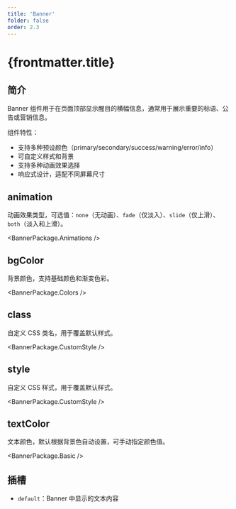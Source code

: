 ```yaml
---
title: 'Banner'
folder: false
order: 2.3
---
```



# {frontmatter.title}

## 简介

Banner 组件用于在页面顶部显示醒目的横幅信息，通常用于展示重要的标语、公告或营销信息。

组件特性：
- 支持多种预设颜色（primary/secondary/success/warning/error/info）
- 可自定义样式和背景
- 支持多种动画效果选择
- 响应式设计，适配不同屏幕尺寸

## animation

动画效果类型，可选值：`none`（无动画）、`fade`（仅淡入）、`slide`（仅上滑）、`both`（淡入和上滑）。

<BannerPackage.Animations />

## bgColor

背景颜色，支持基础颜色和渐变色彩。

<BannerPackage.Colors />

## class

自定义 CSS 类名，用于覆盖默认样式。

<BannerPackage.CustomStyle />

## style

自定义 CSS 样式，用于覆盖默认样式。

<BannerPackage.CustomStyle />

## textColor

文本颜色，默认根据背景色自动设置，可手动指定颜色值。

<BannerPackage.Basic />

## 插槽

- `default`：Banner 中显示的文本内容
